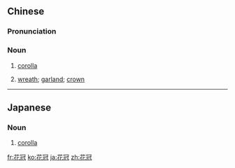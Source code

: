 ==Chinese==
{{zh-forms}}

===Pronunciation===
{{zh-pron
|m=huāguān
|c=faa1 gun1
|h=pfs=fâ-kôn
|mn=hoe-koan
|cat=n
}}

===Noun===
{{zh-noun}}

# {{lb|zh|botany}} [[corolla]]
# {{lb|zh|literary}} [[wreath]]; [[garland]]; [[crown]]

{{zh-cat|Botany}}

----

==Japanese==
{{ja-kanjitab|か|かん|yomi=o}}

===Noun===
{{ja-noun|かかん}}

# {{lb|ja|botany|sort=かかん}} [[corolla]]

[[fr:花冠]]
[[ko:花冠]]
[[ja:花冠]]
[[zh:花冠]]